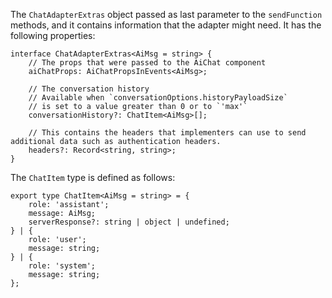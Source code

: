 The `ChatAdapterExtras` object passed as last parameter to the `sendFunction` methods, and it contains
information that the adapter might need. It has the following properties:

```tsx
interface ChatAdapterExtras<AiMsg = string> {
    // The props that were passed to the AiChat component
    aiChatProps: AiChatPropsInEvents<AiMsg>;

    // The conversation history
    // Available when `conversationOptions.historyPayloadSize`
    // is set to a value greater than 0 or to `'max'`
    conversationHistory?: ChatItem<AiMsg>[];

    // This contains the headers that implementers can use to send additional data such as authentication headers.
    headers?: Record<string, string>;
}
```

The `ChatItem` type is defined as follows:

```tsx
export type ChatItem<AiMsg = string> = {
    role: 'assistant';
    message: AiMsg;
    serverResponse?: string | object | undefined;
} | {
    role: 'user';
    message: string;
} | {
    role: 'system';
    message: string;
};
```

